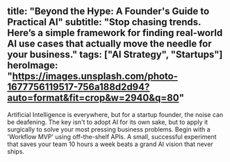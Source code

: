 title: "Beyond the Hype: A Founder's Guide to Practical AI"
subtitle: "Stop chasing trends. Here’s a simple framework for finding real-world AI use cases that actually move the needle for your business."
tags: ["AI Strategy", "Startups"]
heroImage: "https://images.unsplash.com/photo-1677756119517-756a188d2d94?auto=format&fit=crop&w=2940&q=80"
---

Artificial Intelligence is everywhere, but for a startup founder, the noise can be deafening. The key isn't to adopt AI for its own sake, but to apply it surgically to solve your most pressing business problems. Begin with a 'Workflow MVP' using off-the-shelf APIs. A small, successful experiment that saves your team 10 hours a week beats a grand AI vision that never ships.